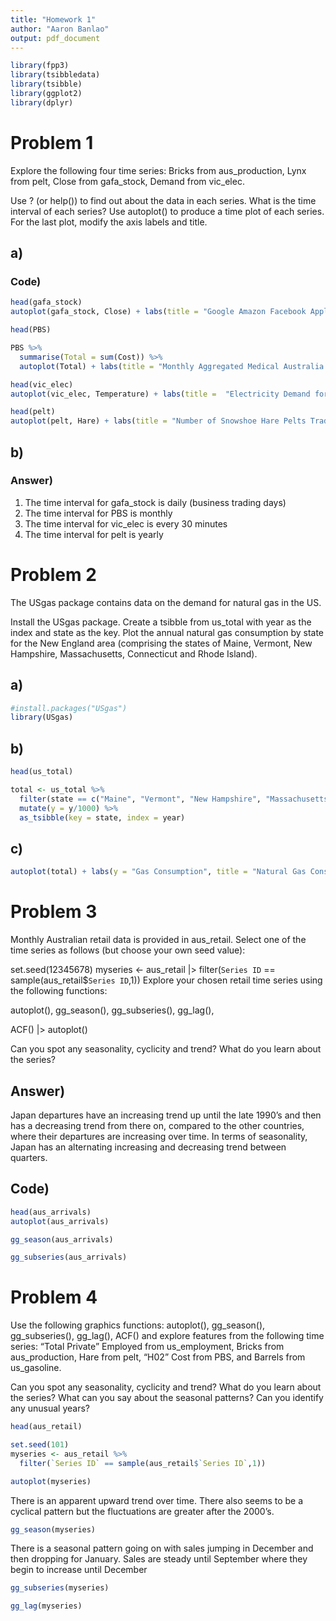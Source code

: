 ---
title: "Homework 1"
author: "Aaron Banlao"
output: pdf_document
---


```{r}
library(fpp3)
library(tsibbledata)
library(tsibble)
library(ggplot2)
library(dplyr)
```

# Problem 1

Explore the following four time series: Bricks from aus_production, Lynx from pelt, Close from gafa_stock, Demand from vic_elec.

Use ? (or help()) to find out about the data in each series.
What is the time interval of each series?
Use autoplot() to produce a time plot of each series.
For the last plot, modify the axis labels and title.

## a)

### Code) 
```{r}
head(gafa_stock)
autoplot(gafa_stock, Close) + labs(title = "Google Amazon Facebook Apple Stock")
```


```{r}
head(PBS)

PBS %>% 
  summarise(Total = sum(Cost)) %>% 
  autoplot(Total) + labs(title = "Monthly Aggregated Medical Australia Prescription Cost")
```
```{r}
head(vic_elec)
autoplot(vic_elec, Temperature) + labs(title =  "Electricity Demand for Victoria in regards of Temperature", x = "Per Half Hour")
```

```{r}
head(pelt)
autoplot(pelt, Hare) + labs(title = "Number of Snowshoe Hare Pelts Traded")
```

## b)

### Answer)

1) The time interval for gafa_stock is daily (business trading days)
2) The time interval for PBS is monthly
3) The time interval for vic_elec is every 30 minutes
4) The time interval for pelt is yearly 

# Problem 2 

The USgas package contains data on the demand for natural gas in the US.

Install the USgas package.
Create a tsibble from us_total with year as the index and state as the key.
Plot the annual natural gas consumption by state for the New England area (comprising the states of Maine, Vermont, New Hampshire, Massachusetts, Connecticut and Rhode Island).

## a)
```{r}
#install.packages("USgas")
library(USgas)
```

## b)
```{r}
head(us_total)
```
```{r}
total <- us_total %>% 
  filter(state == c("Maine", "Vermont", "New Hampshire", "Massachusetts", "Connecticut", "Rhode Island")) %>% 
  mutate(y = y/1000) %>% 
  as_tsibble(key = state, index = year)
```

## c)
```{r}
autoplot(total) + labs(y = "Gas Consumption", title = "Natural Gas Consumption by State")
```


# Problem 3 

Monthly Australian retail data is provided in aus_retail. Select one of the time series as follows (but choose your own seed value):

set.seed(12345678)
myseries <- aus_retail |>
  filter(`Series ID` == sample(aus_retail$`Series ID`,1))
Explore your chosen retail time series using the following functions:

autoplot(), gg_season(), gg_subseries(), gg_lag(),

ACF() |> autoplot()

Can you spot any seasonality, cyclicity and trend? What do you learn about the series?

## Answer)

Japan departures have an increasing trend up until the late 1990's and then has a decreasing trend from there on, compared to the other countries, where their departures are increasing over time. In terms of seasonality, Japan has an alternating increasing and decreasing trend between quarters.


## Code)

```{r}
head(aus_arrivals)
autoplot(aus_arrivals)
```

```{r}
gg_season(aus_arrivals)
```

```{r}
gg_subseries(aus_arrivals)
```



# Problem 4

Use the following graphics functions: autoplot(), gg_season(), gg_subseries(), gg_lag(), ACF() and explore features from the following time series: “Total Private” Employed from us_employment, Bricks from aus_production, Hare from pelt, “H02” Cost from PBS, and Barrels from us_gasoline.

Can you spot any seasonality, cyclicity and trend?
What do you learn about the series?
What can you say about the seasonal patterns?
Can you identify any unusual years?

```{r}
head(aus_retail)
```

```{r}
set.seed(101)
myseries <- aus_retail %>%
  filter(`Series ID` == sample(aus_retail$`Series ID`,1))
```

```{r}
autoplot(myseries)
```

There is an apparent upward trend over time. There also seems to be a cyclical pattern but the fluctuations are greater after the 2000's.

```{r}
gg_season(myseries)
```

There is a seasonal pattern going on with sales jumping in December and then dropping for January. Sales are steady until September where they begin to increase until December

```{r}
gg_subseries(myseries)
```

```{r}
gg_lag(myseries)
```